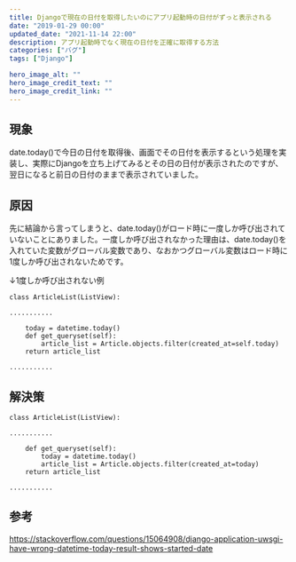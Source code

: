 ```yaml
---
title: Djangoで現在の日付を取得したいのにアプリ起動時の日付がずっと表示される
date: "2019-01-29 00:00"
updated_date: "2021-11-14 22:00"
description: アプリ起動時でなく現在の日付を正確に取得する方法
categories: ["バグ"]
tags: ["Django"]

hero_image_alt: ""
hero_image_credit_text: ""
hero_image_credit_link: ""
---
```

## 現象
date.today()で今日の日付を取得後、画面でその日付を表示するという処理を実装し、実際にDjangoを立ち上げてみるとその日の日付が表示されたのですが、翌日になると前日の日付のままで表示されていました。

## 原因
先に結論から言ってしまうと、date.today()がロード時に一度しか呼び出されていないことにありました。一度しか呼び出されなかった理由は、date.today()を入れていた変数がグローバル変数であり、なおかつグローバル変数はロード時に1度しか呼び出されないためです。

↓1度しか呼び出されない例
```
class ArticleList(ListView):

...........

    today = datetime.today()
    def get_queryset(self):
        article_list = Article.objects.filter(created_at=self.today)
    return article_list

...........

```

## 解決策
```
class ArticleList(ListView):

...........

    def get_queryset(self):
        today = datetime.today()
        article_list = Article.objects.filter(created_at=today)
    return article_list

...........

```

## 参考
https://stackoverflow.com/questions/15064908/django-application-uwsgi-have-wrong-datetime-today-result-shows-started-date
